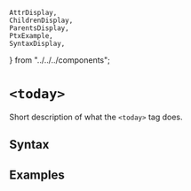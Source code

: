     AttrDisplay,
    ChildrenDisplay,
    ParentsDisplay,
    PtxExample,
    SyntaxDisplay,
} from "../../../components";

# `<today>`

Short description of what the `<today>` tag does.

## Syntax

<SyntaxDisplay name="today" />

## Examples

    